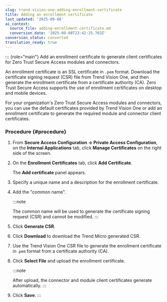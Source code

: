 ```yaml
---
slug: trend-vision-one-adding-enrollment-certificate
title: Adding an enrollment certificate
last_updated: '2025-09-08'
ai_context:
  source_file: adding-enrollment-certificate.md
  conversion_date: '2025-09-08T23:42:25.763Z'
conversion_status: converted
translation_ready: true
---
```


::: {role="main"}
Add an enrollment certificate to generate client certificates for Zero Trust Secure Access modules and connectors.

An enrollment certificate is an SSL certificate in `.pem` format. Download the certificate signing request (CSR) file from Trend Vision One, and then generate the enrollment certificate from a certificate authority (CA). Zero Trust Secure Access supports the use of enrollment certificates on desktop and mobile devices.

For your organization's Zero Trust Secure Access modules and connectors, you can use the default certificates provided by Trend Vision One or add an enrollment certificate to generate the required module and connector client certificates.

### Procedure {#procedure}

1.  From **Secure Access Configuration → Private Access Configuration**, on the **Internal Applications** tab, click **Manage Certificates** on the right side of the screen.

2.  On the **Enrollment Certificates** tab, click **Add Certificate**.

    The **Add certificate** panel appears.

3.  Specify a unique name and a description for the enrollment certificate.

4.  Add the "common name".

    :::note

    The common name will be used to generate the certificate signing request (CSR) and cannot be modified.
    :::

5.  Click **Generate CSR**.

6.  Click **Download** to download the Trend Micro generated CSR.

7.  Use the Trend Vision One CSR file to generate the enrollment certificate in .`pem` format from a certificate authority (CA).

8.  Click **Select File** and upload the enrollment certificate.

    :::note

    After upload, the connector and module client certificates generate automatically.
    :::

9.  Click **Save**.
:::
